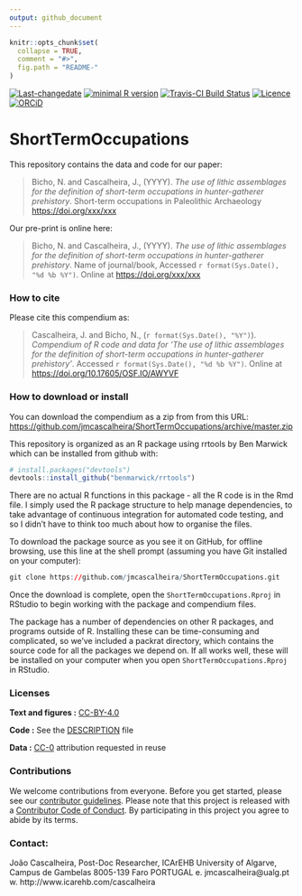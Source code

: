 ```yaml
---
output: github_document
---
```


<!-- README.md is generated from README.Rmd. Please edit that file -->

```r
knitr::opts_chunk$set(
  collapse = TRUE,
  comment = "#>",
  fig.path = "README-"
)
```

[![Last-changedate](https://img.shields.io/badge/last%20change-`r gsub('-', '--', Sys.Date())`-brightgreen.svg)](https://github.com/jmcascalheira/ShortTermOccupations/commits/master)
[![minimal R version](https://img.shields.io/badge/R%3E%3D-3.2.4-brightgreen.svg)](https://cran.r-project.org/) 
[![Travis-CI Build Status](https://travis-ci.org/jmcascalheira/ShortTermOccupations.svg?branch=master)](https://travis-ci.org/jmcascalheira/ShortTermOccupations)
[![Licence](https://img.shields.io/github/license/mashape/apistatus.svg)](http://choosealicense.com/licenses/mit/)
[![ORCiD](https://img.shields.io/badge/ORCiD-/0000--0003--0321--8892-green.svg)](http://orcid.org/0000-0003-0321-8892)

# ShortTermOccupations

This repository contains the data and code for our paper:

> Bicho, N. and Cascalheira, J., (YYYY). _The use of lithic assemblages for the definition of short-term occupations in hunter-gatherer prehistory_. Short-term occupations in Paleolithic Archaeology <https://doi.org/xxx/xxx>

Our pre-print is online here:

> Bicho, N. and Cascalheira, J., (YYYY). _The use of lithic assemblages for the definition of short-term occupations in hunter-gatherer prehistory_. Name of journal/book, Accessed `r format(Sys.Date(), "%d %b %Y")`. Online at <https://doi.org/xxx/xxx>


### How to cite

Please cite this compendium as:

> Cascalheira, J. and Bicho, N., (`r format(Sys.Date(), "%Y")`). _Compendium of R code and data for 'The use of lithic assemblages for the definition of short-term occupations in hunter-gatherer prehistory'_. Accessed `r format(Sys.Date(), "%d %b %Y")`. Online at <https://doi.org/10.17605/OSF.IO/AWYVF>

### How to download or install

You can download the compendium as a zip from from this URL: <https://github.com/jmcascalheira/ShortTermOccupations/archive/master.zip>

This repository is organized as an R package using rrtools by Ben Marwick which can be installed from github with:

```r
# install.packages("devtools")
devtools::install_github("benmarwick/rrtools")
```

There are no actual R functions in this package - all the R code is in the Rmd file. I simply used the R package structure to help manage dependencies, to take advantage of continuous integration for automated code testing, and so I didn't have to think too much about how to organise the files.

To download the package source as you see it on GitHub, for offline browsing, use this line at the shell prompt (assuming you have Git installed on your computer):

```r
git clone https://github.com/jmcascalheira/ShortTermOccupations.git
```

Once the download is complete, open the `ShortTermOccupations.Rproj` in RStudio to begin working with the package and compendium files. 

The package has a number of dependencies on other R packages, and programs outside of R. Installing these can be time-consuming and complicated, so we've included a  packrat directory, which contains the source code for all the packages we depend on. If all works well, these will be installed on your computer when you open `ShortTermOccupations.Rproj` in RStudio.


### Licenses

**Text and figures :**  [CC-BY-4.0](http://creativecommons.org/licenses/by/4.0/)

**Code :** See the [DESCRIPTION](DESCRIPTION) file

**Data :** [CC-0](http://creativecommons.org/publicdomain/zero/1.0/) attribution requested in reuse


### Contributions

We welcome contributions from everyone. Before you get started, please see our [contributor guidelines](CONTRIBUTING.md). Please note that this project is released with a [Contributor Code of Conduct](CONDUCT.md). By participating in this project you agree to abide by its terms.


### Contact: 

João Cascalheira, Post-Doc Researcher, ICArEHB
University of Algarve, Campus de Gambelas
8005-139 Faro PORTUGAL
e. jmcascalheira@ualg.pt  w. http://www.icarehb.com/cascalheira
